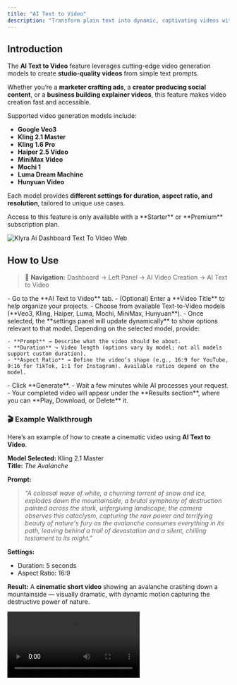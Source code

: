 ```yaml
---
title: "AI Text to Video"
description: "Transform plain text into dynamic, captivating videos with Klyra AI’s AI Text to Video feature. Powered by advanced models like Google Veo, Kling, Haiper, Luma, Mochi, MiniMax, and Hunyuan, this tool helps creators, marketers, and businesses generate cinematic-quality videos in minutes."
---
```


## Introduction

The **AI Text to Video** feature leverages cutting-edge video generation models to create **studio-quality videos** from simple text prompts.

Whether you’re a **marketer crafting ads**, a **creator producing social content**, or a **business building explainer videos**, this feature makes video creation fast and accessible.

Supported video generation models include:

- **Google Veo3**
- **Kling 2.1 Master**
- **Kling 1.6 Pro**
- **Haiper 2.5 Video**
- **MiniMax Video**
- **Mochi 1**
- **Luma Dream Machine**
- **Hunyuan Video**

Each model provides **different settings for duration, aspect ratio, and resolution**, tailored to unique use cases.

<Warning>
  Access to this feature is only available with a **Starter** or **Premium** subscription plan.
</Warning>

<img
  src="/images/klyra-ai-dashboard-text-to-video.webp"
  alt="Klyra Ai Dashboard Text To Video Web"
  class="border rounded-lg shadow-md"
/>

## How to Use

> 🔎 **Navigation:** Dashboard → Left Panel → AI Video Creation → AI Text to Video

<Steps>
  <Step title="Create New Task">
    - Go to the **AI Text to Video** tab.
    - (Optional) Enter a **Video Title** to help organize your projects.
  </Step>
  <Step title="Select Video Model">
    - Choose from available Text-to-Video models (**Veo3, Kling, Haiper, Luma, Mochi, MiniMax, Hunyuan**).
    - Once selected, the **settings panel will update dynamically** to show options relevant to that model.
  </Step>
  <Step title="Enter Video Details">
    Depending on the selected model, provide:

    - **Prompt** → Describe what the video should be about.
    - **Duration** → Video length (options vary by model; not all models support custom duration).
    - **Aspect Ratio** → Define the video’s shape (e.g., 16:9 for YouTube, 9:16 for TikTok, 1:1 for Instagram). Available ratios depend on the model.
  </Step>
  <Step title="Generate Video">
    - Click **Generate**.
    - Wait a few minutes while AI processes your request.
    - Your completed video will appear under the **Results section**, where you can **Play, Download, or Delete** it.
  </Step>
</Steps>

### 🎬 Example Walkthrough

Here’s an example of how to create a cinematic video using **AI Text to Video**.

**Model Selected:** Kling 2.1 Master\
**Title:** _The Avalanche_

**Prompt:**

> _“A colossal wave of white, a churning torrent of snow and ice, explodes down the mountainside, a brutal symphony of destruction painted across the stark, unforgiving landscape; the camera observes this cataclysm, capturing the raw power and terrifying beauty of nature's fury as the avalanche consumes everything in its path, leaving behind a trail of devastation and a silent, chilling testament to its might.”_

**Settings:**

- Duration: 5 seconds
- Aspect Ratio: 16:9

**Result:** A **cinematic short video** showing an avalanche crashing down a mountainside — visually dramatic, with dynamic motion capturing the destructive power of nature.

<video controls className="w-full max-w-md rounded-xl" src="https://klyra.ai/storage/video/klyra-ai-text-to-video-sample-the-avalanche.mp4" />

## 🎥 Showcase Examples

### 🎬 Example 1:  The Awakening Golem

**Model Selected:** Kling 1.6 Pro

**Prompt:**

> _A towering stone golem, slowly awakening atop a misty mountain peak at dawn. Clouds swirl around its massive form. Low upward tilt shot, soft cool-toned light, epic and awe-inspiring atmosphere._

**Settings:**

- Aspect Ratio: 16:9
- Duration: 5 seconds

**Result:** A cinematic video of a **giant stone golem emerging from slumber** at dawn. The camera tilts upward dramatically as **clouds swirl around its body**, illuminated by **soft blue morning light**. The scene conveys a sense of **epic scale, awe, and ancient mystery**.

<video controls className="w-full max-w-md rounded-xl" src="https://klyra.ai/storage/video/the-awakening-golem.mp4" />

### 🎬 Example 2:  The Time Machine

**Model Selected:** Kling 1.6 Pro

**Prompt:**

> A Victorian-era pocket watch falls through multiple environments: Start in a wood-panelled study (duration: 1.5s, warm lighting), transition through a modern subway station (1s, fluorescent flicker effect), then a quantum realm with floating mathematical equations (1.5s, ethereal blue glow), finally landing in desert sand (1s). Camera maintains focus on the watch's face throughout, which should reflect each environment while its hands spin increasingly faster. End with the sand blast from impact revealing the watch is actually a sophisticated time machine.

**Settings:**

- Aspect Ratio: 16:9
- Duration: 5 seconds

**Result:** A **cinematic 5-second short** following a Victorian pocket watch as it tumbles through four rapidly changing environments.

<video controls className="w-full max-w-md rounded-xl" src="https://klyra.ai/storage/video/the-time-machine.mp4" />

### 💡 Tips

- **Choose the right model for your use case**:
  - _Veo3_ → cinematic storytelling.
  - _Kling_ → fast, realistic video generation.
  - _Haiper_ → creative short-form content.
  - _MiniMax / Mochi_ → experimental or stylized videos.
  - _Luma Dream Machine_ → high-fidelity, artistic results.
  - _Hunyuan_ → versatile use across multiple formats.
- **Write descriptive prompts** → Include style, mood, camera angle, and movement for better results.
- **Match aspect ratio to platform** → 16:9 (YouTube), 9:16 (TikTok/Reels), 1:1 (Instagram).
- **Keep length short** → Shorter prompts often yield higher-quality outputs.
- **Experiment with multiple models** → Each engine interprets prompts differently; test to find your preferred style.

---

### 📌 Example Use Cases

- **Marketers** → Create **ad campaigns** with cinematic video content generated from brand messages.
- **Content Creators** → Produce TikTok, Instagram Reels, or YouTube Shorts from text prompts.
- **Businesses** → Generate explainer videos for products or services.
- **Educators** → Create engaging visual learning content.
- **Game Developers** → Generate concept videos for worlds, characters, or environments.
- **Artists & Designers** → Experiment with visual storytelling using surreal or stylized AI outputs.